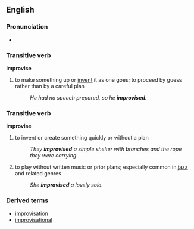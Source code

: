 ==English==
===Pronunciation===
*{{audio|en-us-improvise.ogg|Audio (US)}}

===Transitive verb===
'''improvise'''
#to make something up or [[invent]] it as one goes; to proceed by guess rather than by a careful plan
#:''He had no speech prepared, so he '''improvised'''.''

===Transitive verb===
'''improvise'''
#to invent or create something quickly or without a plan
#:''They '''improvised''' a simple shelter with branches and the rope they were carrying.''
#{{music}} to play without written music or prior plans; especially common in [[jazz]] and related genres
#:''She '''improvised''' a lovely solo.''

===Derived terms===
*[[improvisation]]
*[[improvisational]]
